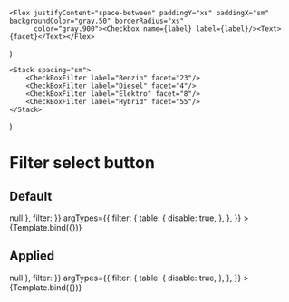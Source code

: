 


<Meta title="Components/Filter/Select button" component={FilterSelectButton}/>


    <Flex justifyContent="space-between" paddingY="xs" paddingX="sm" backgroundColor="gray.50" borderRadius="xs"
          color="gray.900"><Checkbox name={label} label={label}/><Text>{facet}</Text></Flex>
)

    <Stack spacing="sm">
        <CheckBoxFilter label="Benzin" facet="23"/>
        <CheckBoxFilter label="Diesel" facet="4"/>
        <CheckBoxFilter label="Elektro" facet="8"/>
        <CheckBoxFilter label="Hybrid" facet="55"/>
    </Stack>
)

# Filter select button

## Default

<Canvas>
    <Story
        name="Default"
        args={{
            label: "Treibstoff",
            applyButton: {
                label: "12324 Fahrzeuge",
                onClick: () => null
            },
            filter: <DummyFilter/>
        }}
        argTypes={{
            filter: {
                table: {
                    disable: true,
                },
            },
        }}
    >
        {Template.bind({})}
    </Story>
</Canvas>

## Applied

<Canvas>
    <Story
        name="Applied"
        args={{
            label: "Treibstoff",
            displayValue: "Benzin, Diesel",
            isApplied: true,
            applyButton: {
                label: "12324 Fahrzeuge",
                onClick: () => null
            },
            filter: <DummyFilter/>
        }}
        argTypes={{
            filter: {
                table: {
                    disable: true,
                },
            },
        }}
    >
        {Template.bind({})}
    </Story>
</Canvas>
